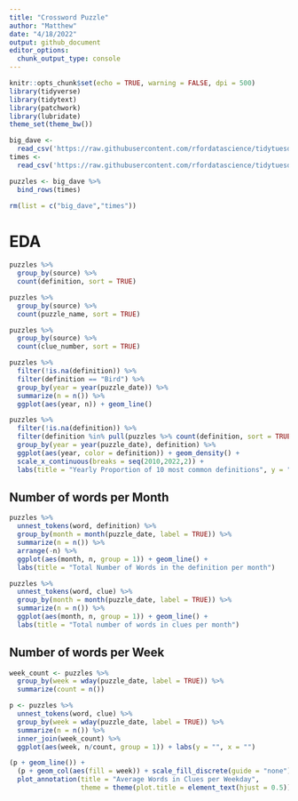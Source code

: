 ```yaml
---
title: "Crossword Puzzle"
author: "Matthew"
date: "4/18/2022"
output: github_document
editor_options: 
  chunk_output_type: console
---
```


```r
knitr::opts_chunk$set(echo = TRUE, warning = FALSE, dpi = 500)
library(tidyverse)
library(tidytext)
library(patchwork)
library(lubridate)
theme_set(theme_bw())
```


```r
big_dave <- 
  read_csv('https://raw.githubusercontent.com/rfordatascience/tidytuesday/master/data/2022/2022-04-19/big_dave.csv')
times <- 
  read_csv('https://raw.githubusercontent.com/rfordatascience/tidytuesday/master/data/2022/2022-04-19/times.csv')

puzzles <- big_dave %>% 
  bind_rows(times)

rm(list = c("big_dave","times"))
```


# EDA
```r
puzzles %>% 
  group_by(source) %>% 
  count(definition, sort = TRUE)

puzzles %>%
  group_by(source) %>% 
  count(puzzle_name, sort = TRUE)

puzzles %>% 
  group_by(source) %>% 
  count(clue_number, sort = TRUE)
```



```r
puzzles %>% 
  filter(!is.na(definition)) %>% 
  filter(definition == "Bird") %>% 
  group_by(year = year(puzzle_date)) %>% 
  summarize(n = n()) %>% 
  ggplot(aes(year, n)) + geom_line()

puzzles %>% 
  filter(!is.na(definition)) %>% 
  filter(definition %in% pull(puzzles %>% count(definition, sort = TRUE) %>% head(10), definition)) %>% 
  group_by(year = year(puzzle_date), definition) %>% 
  ggplot(aes(year, color = definition)) + geom_density() +
  scale_x_continuous(breaks = seq(2010,2022,2)) +
  labs(title = "Yearly Proportion of 10 most common definitions", y = "", x = "")
```


## Number of words per Month
```r
puzzles %>% 
  unnest_tokens(word, definition) %>% 
  group_by(month = month(puzzle_date, label = TRUE)) %>% 
  summarize(n = n()) %>% 
  arrange(-n) %>% 
  ggplot(aes(month, n, group = 1)) + geom_line() +
  labs(title = "Total Number of Words in the definition per month")

puzzles %>% 
  unnest_tokens(word, clue) %>% 
  group_by(month = month(puzzle_date, label = TRUE)) %>% 
  summarize(n = n()) %>% 
  ggplot(aes(month, n, group = 1)) + geom_line() +
  labs(title = "Total number of words in clues per month")
```


## Number of words per Week
```r
week_count <- puzzles %>%
  group_by(week = wday(puzzle_date, label = TRUE)) %>% 
  summarize(count = n())

p <- puzzles %>% 
  unnest_tokens(word, clue) %>% 
  group_by(week = wday(puzzle_date, label = TRUE)) %>% 
  summarize(n = n()) %>% 
  inner_join(week_count) %>% 
  ggplot(aes(week, n/count, group = 1)) + labs(y = "", x = "")

(p + geom_line()) +
  (p + geom_col(aes(fill = week)) + scale_fill_discrete(guide = "none")) + 
  plot_annotation(title = "Average Words in Clues per Weekday",
                  theme = theme(plot.title = element_text(hjust = 0.5)))
```



